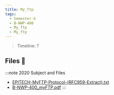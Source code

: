 ```yaml
---
title: My_ftp
tags:
  - Semester-4
  - B-NWP-400
  - My_ftp
  - My_ftp
---
```

> Timeline: ?


## Files 📂

:::note 2020 Subject and Files
- [EPITECH-MyFTP-Protocol-(RFC959-Extract).txt](https://github.com/Studio-17/Epitech-Subjects/raw/main/Semester-4/B-NWP-400/My_ftp/My_ftp/EPITECH-MyFTP-Protocol-(RFC959-Extract).txt)
- [B-NWP-400_myFTP.pdf](https://github.com/Studio-17/Epitech-Subjects/raw/main/Semester-4/B-NWP-400/My_ftp/My_ftp/B-NWP-400_myFTP.pdf)
:::

